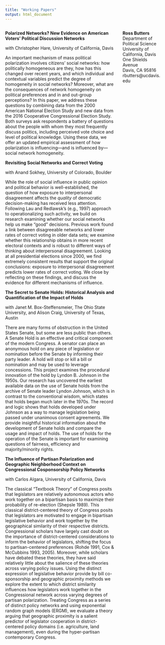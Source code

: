 ```yaml
---
title: "Working Papers"
output: html_document
---
```


<style>
  .column-left{
    float: left;
    width: 70%;
    text-align: left;
  }
  
  .column-right{
    float: right;
    width: 25%;
    text-align: left;
  }
</style>

<div class="column-left">

**Polarized Networks? New Evidence on American Voters' Political Discussion Networks**

with Christopher Hare, University of California, Davis

An important mechanism of mass political polarization involves citizens' social networks: how politically homogeneous are they, how has this changed over recent years, and which individual and contextual variables predict the degree of homogeneity in social networks? Moreover, what are the consequences of network homogeneity on political preferences and in and out-group perceptions? In this paper, we address these questions by combining data from the 2000 American National Election Study and new data from the 2016 Cooperative Congressional Election Study. Both surveys ask respondents a battery of questions about the people with whom they most frequently discuss politics, including perceived vote choice and level of political knowledge. Using these data, we offer an updated empirical assessment of how polarization is influencing---and is influenced by---social network homogeneity.


**Revisiting Social Networks and Correct Voting**

with Anand Sokhey, University of Colorado, Boulder

While the role of social influence in public opinion and political behavior is well-established, the question of how exposure to interpersonal disagreement affects the *quality* of democratic decision-making has received less attention. Following Lau and Redlawsk's (e.g., 1997) approach to operationalizing such activity, we build on research examining whether our social networks help us make "good" decisions. Previous work found a link between disagreeable networks and lower rates of correct voting in older data sets; we examine whether this relationship obtains in more recent electoral contexts and is robust to different ways of thinking about interpersonal disagreement. Looking at all presidential elections since 2000, we find extremely consistent results that support the original conclusions: exposure to interpersonal disagreement predicts lower rates of correct voting. We close by reflecting on these findings, and discuss the evidence for different mechanisms of influence. 


**The Secret to Senate Holds: Historical Analysis and Quantification of the Impact of Holds**

with Janet M. Box-Steffensmeier, The Ohio State University, and Alison Craig, University of Texas, Austin

There are many forms of obstruction in the United States Senate, but some are less public than others.  A Senate Hold is an effective and critical component of the modern Congress.  A senator can place an anonymous hold on any piece of legislation or nomination before the Senate by informing their party leader.  A hold will stop or kill a bill or nomination and may be used to leverage concessions.  This project examines the procedural innovation of the hold by Lyndon B. Johnson in the 1950s.  Our research has uncovered the earliest available data on the use of Senate holds from the archive of Senate leader Lyndon Johnson, which is in contrast to the conventional wisdom, which states that holds began much later in the 1970s.  The record and logic shows that holds developed under Johnson as a way to manage legislation being passed under unanimous consent agreements.  We provide insightful historical information about the development of Senate holds and compare the usage and impact of holds.  The use of holds for the operation of the Senate is important for examining questions of fairness, efficiency and majority/minority rights. 


**The Influence of Partisan Polarization and Geographic Neighborhood Context on Congressional Cosponsorship Policy Networks**

with Carlos Algara, University of California, Davis

The classical “Textbook Theory” of Congress posits that legislators are relatively autonomous actors who work together on a bipartisan basis to maximize their probability of re-election (Shepsle 1989). This classical district-centered theory of Congress posits that legislators are motivated to engage in bipartisan legislative behavior and work together by the geographical similarity of their respective districts. Congressional scholars have largely cast doubt on the importance of district-centered considerations to inform the behavior of legislators, shifting the focus to partisan-centered preferences (Rohde 1991, Cox & McCubbins 1993, 2005). Moreover, while scholars have debated these theories, they have said relatively little about the salience of these theories across varying policy issues. Using the distinct expression of legislative behavior provide by bill co-sponsorship and geographic proximity methods we explore the extent to which district similarity influences how legislators work together in the Congressional network across varying degrees of partisan polarization. Treating Congress as a series of distinct policy networks and using exponential random graph models (ERGM), we evaluate a theory arguing that geographic proximity is a salient predictor of legislator cooperation in district-centered policy domains (i.e. agriculture, land management), even during the hyper-partisan contemporary Congress.

<!-- Global site tag (gtag.js) - Google Analytics -->
<script async src="https://www.googletagmanager.com/gtag/js?id=UA-125325302-1"></script>
<script>
  window.dataLayer = window.dataLayer || [];
  function gtag(){dataLayer.push(arguments);}
  gtag('js', new Date());

  gtag('config', 'UA-125325302-1');
</script>

</div>


<div class="column-right">
**Ross Butters** <br />
Department of Political Science <br />
University of California, Davis <br />
One Shields Avenue <br />
Davis, CA 95816 <br />
rbutters@ucdavis.edu 
</div>


